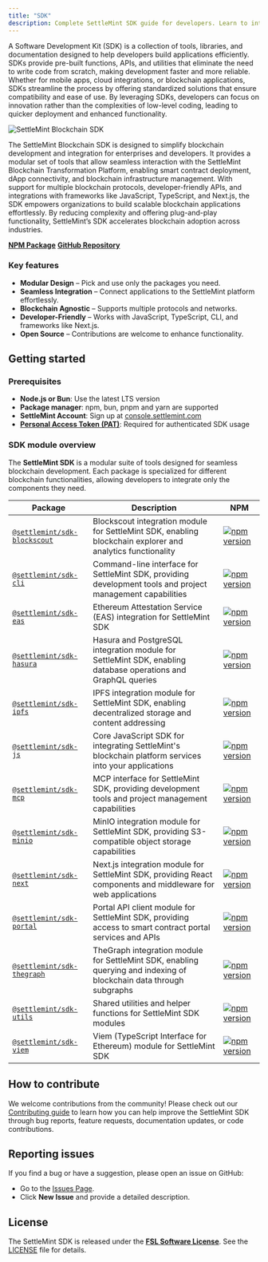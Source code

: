 ```yaml
---
title: "SDK"
description: Complete SettleMint SDK guide for developers. Learn to integrate blockchain infrastructure, deploy smart contracts, and build dApps with JavaScript, TypeScript, CLI tools, and Next.js components. Reduce development time by 70%.
---
```


A Software Development Kit (SDK) is a collection of tools, libraries, and
documentation designed to help developers build applications efficiently. SDKs
provide pre-built functions, APIs, and utilities that eliminate the need to
write code from scratch, making development faster and more reliable. Whether
for mobile apps, cloud integrations, or blockchain applications, SDKs streamline
the process by offering standardized solutions that ensure compatibility and
ease of use. By leveraging SDKs, developers can focus on innovation rather than
the complexities of low-level coding, leading to quicker deployment and enhanced
functionality.

![SettleMint Blockchain SDK](../../../img/platfrom-components/sdk.png)

The SettleMint Blockchain SDK is designed to simplify blockchain development and
integration for enterprises and developers. It provides a modular set of tools
that allow seamless interaction with the SettleMint Blockchain Transformation
Platform, enabling smart contract deployment, dApp connectivity, and blockchain
infrastructure management. With support for multiple blockchain protocols,
developer-friendly APIs, and integrations with frameworks like JavaScript,
TypeScript, and Next.js, the SDK empowers organizations to build scalable
blockchain applications effortlessly. By reducing complexity and offering
plug-and-play functionality, SettleMint’s SDK accelerates blockchain adoption
across industries.

**[NPM Package](https://www.npmjs.com/package/@settlemint/sdk-cli)**
**[GitHub Repository](https://github.com/settlemint/sdk)**

### Key features

- **Modular Design** – Pick and use only the packages you need.
- **Seamless Integration** – Connect applications to the SettleMint platform
  effortlessly.
- **Blockchain Agnostic** – Supports multiple protocols and networks.
- **Developer-Friendly** – Works with JavaScript, TypeScript, CLI, and
  frameworks like Next.js.
- **Open Source** – Contributions are welcome to enhance functionality.

## Getting started

### Prerequisites

- **Node.js or Bun**: Use the latest LTS version
- **Package manager**: npm, bun, pnpm and yarn are supported
- **SettleMint Account**: Sign up at
  [console.settlemint.com](https://console.settlemint.com)
- **[Personal Access Token (PAT)](/platform-components/security-and-authentication/personal-access-tokens)**:
  Required for authenticated SDK usage

### SDK module overview

The **SettleMint SDK** is a modular suite of tools designed for seamless
blockchain development. Each package is specialized for different blockchain
functionalities, allowing developers to integrate only the components they need.

| Package                                        | Description                                                                                                         | NPM                                                                                                                                 |
| ---------------------------------------------- | ------------------------------------------------------------------------------------------------------------------- | ----------------------------------------------------------------------------------------------------------------------------------- |
| [`@settlemint/sdk-blockscout`](https://github.com/settlemint/sdk/tree/main/sdk/blockscout) | Blockscout integration module for SettleMint SDK, enabling blockchain explorer and analytics functionality          | [![npm version](https://img.shields.io/npm/v/@settlemint/sdk-blockscout)](https://www.npmjs.com/package/@settlemint/sdk-blockscout) |
| [`@settlemint/sdk-cli`](https://github.com/settlemint/sdk/tree/main/sdk/cli)               | Command-line interface for SettleMint SDK, providing development tools and project management capabilities          | [![npm version](https://img.shields.io/npm/v/@settlemint/sdk-cli)](https://www.npmjs.com/package/@settlemint/sdk-cli)               |
| [`@settlemint/sdk-eas`](https://github.com/settlemint/sdk/tree/main/sdk/eas)               | Ethereum Attestation Service (EAS) integration for SettleMint SDK                                                   | [![npm version](https://img.shields.io/npm/v/@settlemint/sdk-eas)](https://www.npmjs.com/package/@settlemint/sdk-eas)               |
| [`@settlemint/sdk-hasura`](https://github.com/settlemint/sdk/tree/main/sdk/hasura)         | Hasura and PostgreSQL integration module for SettleMint SDK, enabling database operations and GraphQL queries       | [![npm version](https://img.shields.io/npm/v/@settlemint/sdk-hasura)](https://www.npmjs.com/package/@settlemint/sdk-hasura)         |
| [`@settlemint/sdk-ipfs`](https://github.com/settlemint/sdk/tree/main/sdk/ipfs)             | IPFS integration module for SettleMint SDK, enabling decentralized storage and content addressing                   | [![npm version](https://img.shields.io/npm/v/@settlemint/sdk-ipfs)](https://www.npmjs.com/package/@settlemint/sdk-ipfs)             |
| [`@settlemint/sdk-js`](https://github.com/settlemint/sdk/tree/main/sdk/js)                 | Core JavaScript SDK for integrating SettleMint's blockchain platform services into your applications                | [![npm version](https://img.shields.io/npm/v/@settlemint/sdk-js)](https://www.npmjs.com/package/@settlemint/sdk-js)                 |
| [`@settlemint/sdk-mcp`](https://github.com/settlemint/sdk/tree/main/sdk/mcp)               | MCP interface for SettleMint SDK, providing development tools and project management capabilities                   | [![npm version](https://img.shields.io/npm/v/@settlemint/sdk-mcp)](https://www.npmjs.com/package/@settlemint/sdk-mcp)               |
| [`@settlemint/sdk-minio`](https://github.com/settlemint/sdk/tree/main/sdk/minio)           | MinIO integration module for SettleMint SDK, providing S3-compatible object storage capabilities                    | [![npm version](https://img.shields.io/npm/v/@settlemint/sdk-minio)](https://www.npmjs.com/package/@settlemint/sdk-minio)           |
| [`@settlemint/sdk-next`](https://github.com/settlemint/sdk/tree/main/sdk/next)             | Next.js integration module for SettleMint SDK, providing React components and middleware for web applications       | [![npm version](https://img.shields.io/npm/v/@settlemint/sdk-next)](https://www.npmjs.com/package/@settlemint/sdk-next)             |
| [`@settlemint/sdk-portal`](https://github.com/settlemint/sdk/tree/main/sdk/portal)         | Portal API client module for SettleMint SDK, providing access to smart contract portal services and APIs            | [![npm version](https://img.shields.io/npm/v/@settlemint/sdk-portal)](https://www.npmjs.com/package/@settlemint/sdk-portal)         |
| [`@settlemint/sdk-thegraph`](https://github.com/settlemint/sdk/tree/main/sdk/thegraph)     | TheGraph integration module for SettleMint SDK, enabling querying and indexing of blockchain data through subgraphs | [![npm version](https://img.shields.io/npm/v/@settlemint/sdk-thegraph)](https://www.npmjs.com/package/@settlemint/sdk-thegraph)     |
| [`@settlemint/sdk-utils`](https://github.com/settlemint/sdk/tree/main/sdk/utils)           | Shared utilities and helper functions for SettleMint SDK modules                                                    | [![npm version](https://img.shields.io/npm/v/@settlemint/sdk-utils)](https://www.npmjs.com/package/@settlemint/sdk-utils)           |
| [`@settlemint/sdk-viem`](https://github.com/settlemint/sdk/tree/main/sdk/viem)             | Viem (TypeScript Interface for Ethereum) module for SettleMint SDK                                                  | [![npm version](https://img.shields.io/npm/v/@settlemint/sdk-viem)](https://www.npmjs.com/package/@settlemint/sdk-viem)             |

## How to contribute

We welcome contributions from the community! Please check out our
[Contributing guide](https://github.com/settlemint/sdk/blob/main/.github/CONTRIBUTING.md)
to learn how you can help improve the SettleMint SDK through bug reports,
feature requests, documentation updates, or code contributions.

## Reporting issues

If you find a bug or have a suggestion, please open an issue on GitHub:

- Go to the [Issues Page](https://github.com/settlemint/sdk/issues).
- Click **New Issue** and provide a detailed description.

## License

The SettleMint SDK is released under the
**[FSL Software License](https://fsl.software/)**. See the
[LICENSE](https://github.com/settlemint/sdk/blob/main/LICENSE) file for details.
